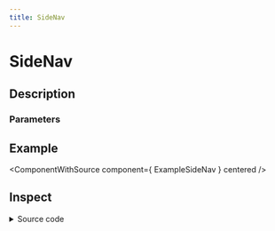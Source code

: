 ```yaml
---
title: SideNav
---
```



# SideNav

## Description

<ComponentDescription name="SideNav" />

### Parameters

<ComponentParameters name="SideNav" />

## Example

<ComponentWithSource component={ ExampleSideNav } centered />

## Inspect

<details>
    <summary>Source code</summary>
    <ComponentSource 
        package="@enterwell/react-ui" 
        directory="SideNav" 
        name="SideNav"
    />
</details>